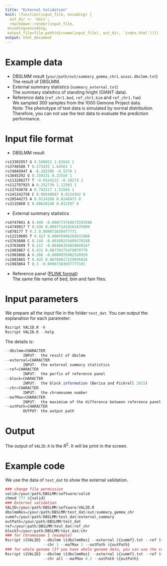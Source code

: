 ```yaml
---
title: "External Validation"
knit: (function(input_file, encoding) {
  out_dir <- 'docs';
  rmarkdown::render(input_file,
 encoding=encoding,
 output_file=file.path(dirname(input_file), out_dir, 'index.html'))})
output: html_document
---
```


# Example data
- DBSLMM result (`your/path/out/summary_gemma_chr1.assoc.dbslmm.txt`) <br>
The result of DBSLMM.  <br>
- External summary statistics (`summary_external.txt`) <br>
The summary statsitics of standing hright (GIANT data).
- Reference data (`ref_chr1.bed`, `ref_chr1.bim` and `ref_chr1.fam`) <br>
We sampled 300 samples from the 1000 Gemone Project data.  <br>
Note: The phenotype of test data is simulated by normal distribution. Therefore, you can not use the test data to evaluate the prediction performance.

# Input file format
- DBSLMM result <br>
````r
rs13302957 G 0.546652 1.82642 1
rs3748588 T 0.273432 1.64563 1
rs74045047 A -0.282306 -0.5378 1
rs3845292 G 0.159231 0.22554 1
rs113288277 T -0.0524222 -0.18273 1
rs112797925 A 0.252739 1.12303 1
rs12743678 A 0.741517 1.51564 1
rs141242758 C 0.00548007 0.0124342 0
rs28544273 A 0.0114189 0.0248473 0
rs3115860 C 0.00628248 0.013297 0
````
- External summary statistics <br>
````r
rs4747841 A 0.449 -0.000773760673593586
rs4749917 T 0.436 0.000771419263435909
rs878177 T 0.3 0.009073036977771
rs12219605 T 0.427 0.00076948282631908
rs3763688 C 0.144 -0.00109233489370248
rs3763689 T 0.217 -0.00466354028609167
rs1983867 C 0.431 0.00770375479879779
rs1983866 A 0.288 -0.0089655982510929
rs1983865 T 0.425 0.00769017229976026
rs1983864 T 0.3 -0.00907303697777101
````
- Reference panel ([PLINK format](https://www.cog-genomics.org/plink/1.9/formats)) <br>
The same file name of bed, bim and fam files. 

# Input parameters
We prepare all the input file in the folder `test_dat`. You can output the explanation for each parameter: 
````r
Rscript VALID.R -h
Rscript VALID.R --help
````
The details is: 
````r
--dbslmm=CHARACTER
		INPUT:  the result of dbslmm
--external=CHARACTER
		INPUT:  the external summary statistics
--ref=CHARACTER
		INPUT:  the perfix of reference panel
--block=CHARACTER
		INPUT:  the block information (Berisa and Pickrell 2015)
--chr=CHARACTER
		INPUT:  the chromosome number
--mafMax=CHARACTER
		INPUT:  the maximium of the difference between reference panel and external data
--outPath=CHARACTER
		OUTPUT: the output path
````

# Output
The output of `VALID.R` is the $R^2$. It will be print in the screen. 

# Example code
We use the data of `test_dat` to show the external validation. 
````r
### change file permission 
valid=/your/path/DBSLMM/software/valid
chmod 777 ${valid}
### External validation
VALID=/your/path/DBSLMM/software/VALID.R
dbslmmRes=/your/path/DBSLMM/test_dat/out/summary_gemma_chr
summf=/your/path/DBSLMM/test_dat/external_summary
outPath=/your/path/DBSLMM/test_dat
ref=/your/path/DBSLMM/test_dat/ref_chr
blockf=/your/path/DBSLMM/test_dat/chr
### for chromosome 1 (example)
Rscript ${VALID} --dbslmm ${dbslmmRes} --external ${summf}.txt --ref ${ref} --valid ${valid} --block ${blockf} \
                 --chr 1 --mafMax 1 --outPath ${outPath}
### for whole genome (If you have whole genome data, you can use the command)
Rscript ${VALID} --dbslmm ${dbslmmRes} --external ${summf}.txt --ref ${ref} --valid ${valid} --block ${blockf} \
                 --chr all --mafMax 0.2 --outPath ${outPath}
````
